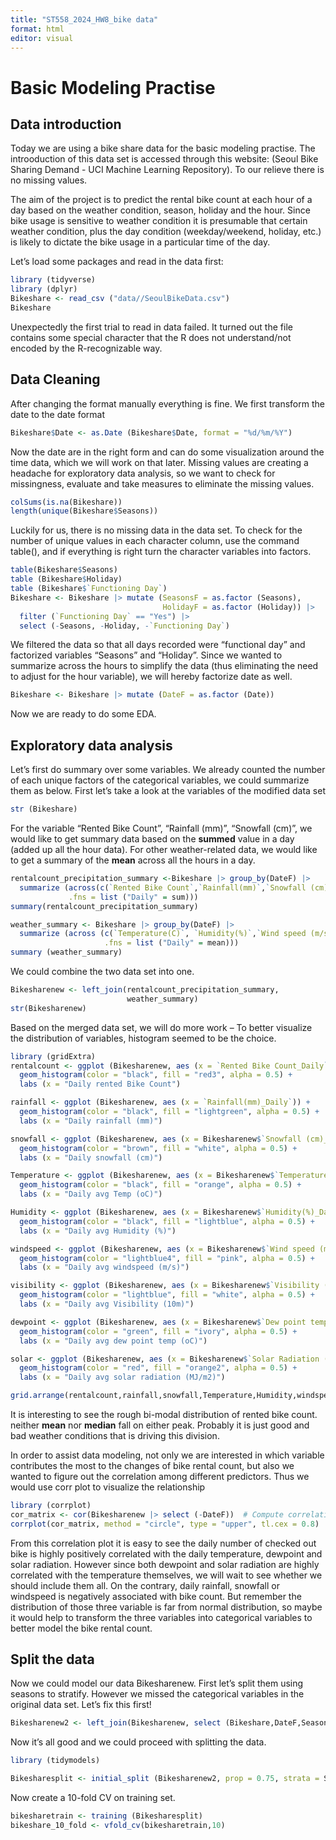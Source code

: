 ```yaml
---
title: "ST558_2024_HW8_bike data"
format: html
editor: visual
---
```


# Basic Modeling Practise

## Data introduction

Today we are using a bike share data for the basic modeling practise. The introoduction of this data set is accessed through this website: (Seoul Bike Sharing Demand - UCI Machine Learning Repository). To our relieve there is no missing values.

The aim of the project is to predict the rental bike count at each hour of a day based on the weather condition, season, holiday and the hour. Since bike usage is sensitive to weather condition it is presumable that certain weather condition, plus the day condition (weekday/weekend, holiday, etc.) is likely to dictate the bike usage in a particular time of the day.

Let's load some packages and read in the data first:

```r
library (tidyverse)
library (dplyr)
Bikeshare <- read_csv ("data//SeoulBikeData.csv")
Bikeshare

```

Unexpectedly the first trial to read in data failed. It turned out the file contains some special character that the R does not understand/not encoded by the R-recognizable way.

## Data Cleaning

After changing the format manually everything is fine. We first transform the date to the date format

```r
Bikeshare$Date <- as.Date (Bikeshare$Date, format = "%d/%m/%Y")
```

Now the date are in the right form and can do some visualization around the time data, which we will work on that later. Missing values are creating a headache for exploratory data analysis, so we want to check for missingness, evaluate and take measures to eliminate the missing values.

```r
colSums(is.na(Bikeshare))
length(unique(Bikeshare$Seasons))
```

Luckily for us, there is no missing data in the data set. To check for the number of unique values in each character column, use the command table(), and if everything is right turn the character variables into factors.

```r
table(Bikeshare$Seasons)
table (Bikeshare$Holiday)
table (Bikeshare$`Functioning Day`)
Bikeshare <- Bikeshare |> mutate (SeasonsF = as.factor (Seasons),
                                  HolidayF = as.factor (Holiday)) |>
  filter (`Functioning Day` == "Yes") |>
  select (-Seasons, -Holiday, -`Functioning Day`)
```

We filtered the data so that all days recorded were "functional day" and factorized variables "Seasons" and "Holiday". Since we wanted to summarize across the hours to simplify the data (thus eliminating the need to adjust for the hour variable), we will hereby factorize date as well.

```r
Bikeshare <- Bikeshare |> mutate (DateF = as.factor (Date))
```

Now we are ready to do some EDA.

## Exploratory data analysis

Let's first do summary over some variables. We already counted the number of each unique factors of the categorical variables, we could summarize them as below. First let's take a look at the variables of the modified data set

```r
str (Bikeshare)
```

For the variable "Rented Bike Count", "Rainfall (mm)", "Snowfall (cm)", we would like to get summary data based on the **summed** value in a day (added up all the hour data). For other weather-related data, we would like to get a summary of the **mean** across all the hours in a day.

```r
rentalcount_precipitation_summary <-Bikeshare |> group_by(DateF) |>
  summarize (across(c(`Rented Bike Count`,`Rainfall(mm)`,`Snowfall (cm)`),
             .fns = list ("Daily" = sum)))
summary(rentalcount_precipitation_summary)

weather_summary <- Bikeshare |> group_by(DateF) |>
  summarize (across (c(`Temperature(C)`, `Humidity(%)`,`Wind speed (m/s)`,`Visibility (10m)`,`Dew point temperature(C)`,`Solar Radiation (MJ/m2)`),
                     .fns = list ("Daily" = mean)))
summary (weather_summary)

```

We could combine the two data set into one.

```r
Bikesharenew <- left_join(rentalcount_precipitation_summary,
                          weather_summary)
str(Bikesharenew)
```

Based on the merged data set, we will do more work – To better visualize the distribution of variables, histogram seemed to be the choice.

```r
library (gridExtra)
rentalcount <- ggplot (Bikesharenew, aes (x = `Rented Bike Count_Daily`)) +
  geom_histogram(color = "black", fill = "red3", alpha = 0.5) +
  labs (x = "Daily rented Bike Count")

rainfall <- ggplot (Bikesharenew, aes (x = `Rainfall(mm)_Daily`)) +
  geom_histogram(color = "black", fill = "lightgreen", alpha = 0.5) +
  labs (x = "Daily rainfall (mm)")

snowfall <- ggplot (Bikesharenew, aes (x = Bikesharenew$`Snowfall (cm)_Daily`)) +
  geom_histogram(color = "brown", fill = "white", alpha = 0.5) +
  labs (x = "Daily snowfall (cm)")

Temperature <- ggplot (Bikesharenew, aes (x = Bikesharenew$`Temperature(C)_Daily`)) +
  geom_histogram(color = "black", fill = "orange", alpha = 0.5) +
  labs (x = "Daily avg Temp (oC)")

Humidity <- ggplot (Bikesharenew, aes (x = Bikesharenew$`Humidity(%)_Daily`)) +
  geom_histogram(color = "black", fill = "lightblue", alpha = 0.5) +
  labs (x = "Daily avg Humidity (%)")

windspeed <- ggplot (Bikesharenew, aes (x = Bikesharenew$`Wind speed (m/s)_Daily`)) +
  geom_histogram(color = "lightblue4", fill = "pink", alpha = 0.5) +
  labs (x = "Daily avg windspeed (m/s)")

visibility <- ggplot (Bikesharenew, aes (x = Bikesharenew$`Visibility (10m)_Daily`)) +
  geom_histogram(color = "lightblue", fill = "white", alpha = 0.5) +
  labs (x = "Daily avg Visibility (10m)")

dewpoint <- ggplot (Bikesharenew, aes (x = Bikesharenew$`Dew point temperature(C)_Daily`)) +
  geom_histogram(color = "green", fill = "ivory", alpha = 0.5) +
  labs (x = "Daily avg dew point temp (oC)")

solar <- ggplot (Bikesharenew, aes (x = Bikesharenew$`Solar Radiation (MJ/m2)_Daily`)) +
  geom_histogram(color = "red", fill = "orange2", alpha = 0.5) +
  labs (x = "Daily avg solar radiation (MJ/m2)")

grid.arrange(rentalcount,rainfall,snowfall,Temperature,Humidity,windspeed,visibility,dewpoint,solar, ncol = 3)
```

It is interesting to see the rough bi-modal distribution of rented bike count. neither **mean** nor **median** fall on either peak. Probably it is just good and bad weather conditions that is driving this division.

In order to assist data modeling, not only we are interested in which variable contributes the most to the changes of bike rental count, but also we wanted to figure out the correlation among different predictors. Thus we would use corr plot to visualize the relationship

```r
library (corrplot)
cor_matrix <- cor(Bikesharenew |> select (-DateF))  # Compute correlation matrix
corrplot(cor_matrix, method = "circle", type = "upper", tl.cex = 0.8)
```

From this correlation plot it is easy to see the daily number of checked out bike is highly positively correlated with the daily temperature, dewpoint and solar radiation. However since both dewpoint and solar radiation are highly correlated with the temperature themselves, we will wait to see whether we should include them all. On the contrary, daily rainfall, snowfall or windspeed is negatively associated with bike count. But remember the distribution of those three variable is far from normal distribution, so maybe it would help to transform the three variables into categorical variables to better model the bike rental count.

## Split the data

Now we could model our data Bikesharenew. First let's split them using seasons to stratify. However we missed the categorical variables in the original data set. Let's fix this first!

```r
Bikesharenew2 <- left_join(Bikesharenew, select (Bikeshare,DateF,SeasonsF,HolidayF), by = join_by(DateF))

```

Now it's all good and we could proceed with splitting the data.

```r
library (tidymodels)

Bikesharesplit <- initial_split (Bikesharenew2, prop = 0.75, strata = SeasonsF)
```

Now create a 10-fold CV on training set.

```r
bikesharetrain <- training (Bikesharesplit)
bikeshare_10_fold <- vfold_cv(bikesharetrain,10)
```
